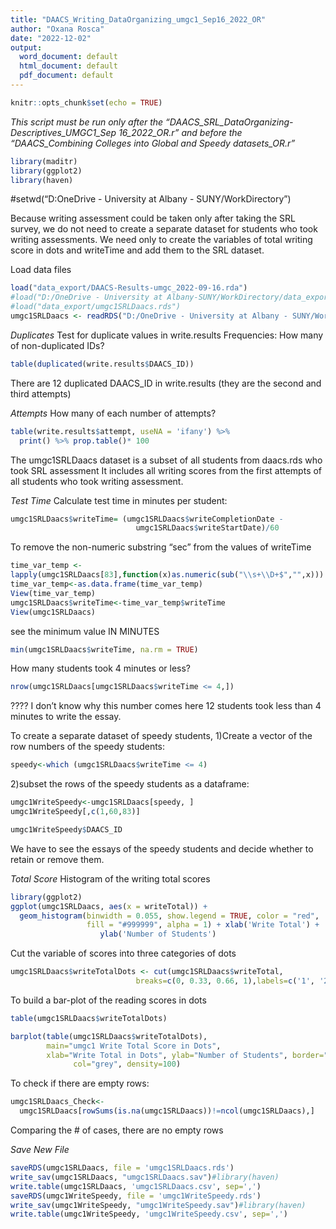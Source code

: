 ---
title: "DAACS_Writing_DataOrganizing_umgc1_Sep16_2022_OR"
author: "Oxana Rosca"
date: "2022-12-02"
output:
  word_document: default
  html_document: default
  pdf_document: default
---

```{r setup, include=FALSE}
knitr::opts_chunk$set(echo = TRUE)
```

*This script must be run only after* 
*the "DAACS_SRL_DataOrganizing-Descriptives_UMGC1_Sep 16_2022_OR.r" and*
*before the "DAACS_Combining Colleges into Global and Speedy datasets_OR.r"*

```{r}
library(maditr)
library(ggplot2)
library(haven)
```

#setwd("D:OneDrive - University at Albany - SUNY/WorkDirectory")

Because writing assessment could be taken only after taking the SRL survey, we 
do not need to create a separate dataset for students who took writing 
assessments. We need only to create the variables of total writing score in dots 
and writeTime and add them to the SRL dataset.

Load data files
```{r}
load("data_export/DAACS-Results-umgc_2022-09-16.rda")
#load("D:/OneDrive - University at Albany-SUNY/WorkDirectory/data_export/DAACS-Results-umgc_2022-09-16.rda")
#load("data_export/umgc1SRLDaacs.rds")
umgc1SRLDaacs <- readRDS("D:/OneDrive - University at Albany - SUNY/WorkDirectory/data_export/umgc1SRLDaacs.rds")
```

*Duplicates*
Test for duplicate values in write.results
Frequencies: How many of non-duplicated IDs?
```{r}
table(duplicated(write.results$DAACS_ID))
```
There are 12 duplicated DAACS_ID in write.results (they are the second and third 
attempts)

*Attempts*
How many of each number of attempts?
```{r}
table(write.results$attempt, useNA = 'ifany') %>% 
  print() %>% prop.table()* 100
```
The umgc1SRLDaacs dataset is a subset of all students from daacs.rds who took 
SRL assessment It includes all writing scores from the first attempts of all 
students who took writing assessment. 

*Test Time*
Calculate test time in minutes per student:
```{r}
umgc1SRLDaacs$writeTime= (umgc1SRLDaacs$writeCompletionDate - 
                            umgc1SRLDaacs$writeStartDate)/60
```

To remove the non-numeric substring "sec" from the values of writeTime 
```{r}
time_var_temp <- 
lapply(umgc1SRLDaacs[83],function(x)as.numeric(sub("\\s+\\D+$","",x)))
time_var_temp<-as.data.frame(time_var_temp)
View(time_var_temp)
umgc1SRLDaacs$writeTime<-time_var_temp$writeTime
View(umgc1SRLDaacs)
```

see the minimum value IN MINUTES
```{r}
min(umgc1SRLDaacs$writeTime, na.rm = TRUE)
```

How many students took 4 minutes or less?
```{r}
nrow(umgc1SRLDaacs[umgc1SRLDaacs$writeTime <= 4,])
```
???? I don’t know why this number comes here
12 students took less than 4 minutes to write the essay.

To create a separate dataset of speedy students,
1)Create a vector of the row numbers of the speedy students:
```{r}
speedy<-which (umgc1SRLDaacs$writeTime <= 4)
```

2)subset the rows of the speedy students as a dataframe:
```{r}
umgc1WriteSpeedy<-umgc1SRLDaacs[speedy, ]
umgc1WriteSpeedy[,c(1,60,83)]
```

```{r}
umgc1WriteSpeedy$DAACS_ID
```
We have to see the essays of the speedy students and decide whether to retain 
or remove them.


*Total Score*
Histogram of the writing total scores
```{r}
library(ggplot2)
ggplot(umgc1SRLDaacs, aes(x = writeTotal)) + 
  geom_histogram(binwidth = 0.055, show.legend = TRUE, color = "red", 
                 fill = "#999999", alpha = 1) + xlab('Write Total') +   
                    ylab('Number of Students')
```
Cut the variable of scores into three categories of dots
```{r}
umgc1SRLDaacs$writeTotalDots <- cut(umgc1SRLDaacs$writeTotal,
                            breaks=c(0, 0.33, 0.66, 1),labels=c('1', '2', '3'))
```

To build a bar-plot of the reading scores in dots

```{r}
table(umgc1SRLDaacs$writeTotalDots)
```

```{r}
barplot(table(umgc1SRLDaacs$writeTotalDots),
        main="umgc1 Write Total Score in Dots",
        xlab="Write Total in Dots", ylab="Number of Students", border="red", 
              col="grey", density=100)
```

To check if there are empty rows:
```{r}
umgc1SRLDaacs_Check<-
  umgc1SRLDaacs[rowSums(is.na(umgc1SRLDaacs))!=ncol(umgc1SRLDaacs),]
```
Comparing the # of cases, there are no empty rows

*Save New File*

```{r}
saveRDS(umgc1SRLDaacs, file = 'umgc1SRLDaacs.rds')
write_sav(umgc1SRLDaacs, "umgc1SRLDaacs.sav")#library(haven)
write.table(umgc1SRLDaacs, 'umgc1SRLDaacs.csv', sep=',')
saveRDS(umgc1WriteSpeedy, file = 'umgc1WriteSpeedy.rds')
write_sav(umgc1WriteSpeedy, "umgc1WriteSpeedy.sav")#library(haven)
write.table(umgc1WriteSpeedy, 'umgc1WriteSpeedy.csv', sep=',')
```
